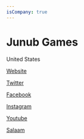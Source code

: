 ```yaml
---
isCompany: true
---
```


# Junub Games

<Location>

United States

</Location>



<Website>

[Website](https://junubgames.com)

[Twitter](https://twitter.com/junubgames)

[Facebook](https://www.facebook.com/JunubGames)

[Instagram](https://www.instagram.com/junubgames)

[Youtube](https://www.youtube.com/channel/UCBOYtQE5i7d1iqea7-4DVzA)

</Website>

<Games>

[Salaam](https://junubgames.com)

</Games>
